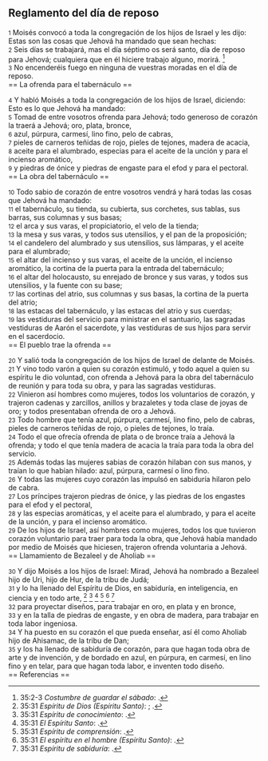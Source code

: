== Reglamento del día de reposo ==

{{anchor|1}} <small>1</small> Moisés convocó a toda la congregación de los hijos de Israel y les dijo: Estas son las cosas que Jehová ha mandado que sean hechas:<br>
{{anchor|2}} <small>2</small> Seis días se trabajará, mas el día séptimo os será santo, día de reposo para Jehová; cualquiera que en él hiciere trabajo alguno, morirá. <ref>35:2-3 ''Costumbre de guardar el sábado'': {{lib|LU|95|1|2}}.</ref><br>
{{anchor|3}} <small>3</small> No encenderéis fuego en ninguna de vuestras moradas en el día de reposo.<br>
== La ofrenda para el tabernáculo ==

{{anchor|4}} <small>4</small> Y habló Moisés a toda la congregación de los hijos de Israel, diciendo: Esto es lo que Jehová ha mandado:<br>
{{anchor|5}} <small>5</small> Tomad de entre vosotros ofrenda para Jehová; todo generoso de corazón la traerá a Jehová; oro, plata, bronce,<br>
{{anchor|6}} <small>6</small> azul, púrpura, carmesí, lino fino, pelo de cabras,<br>
{{anchor|7}} <small>7</small> pieles de carneros teñidas de rojo, pieles de tejones, madera de acacia,<br>
{{anchor|8}} <small>8</small> aceite para el alumbrado, especias para el aceite de la unción y para el incienso aromático,<br>
{{anchor|9}} <small>9</small> y piedras de ónice y piedras de engaste para el efod y para el pectoral.<br>
== La obra del tabernáculo ==

{{anchor|10}} <small>10</small> Todo sabio de corazón de entre vosotros vendrá y hará todas las cosas que Jehová ha mandado:<br>
{{anchor|11}} <small>11</small> el tabernáculo, su tienda, su cubierta, sus corchetes, sus tablas, sus barras, sus columnas y sus basas;<br>
{{anchor|12}} <small>12</small> el arca y sus varas, el propiciatorio, el velo de la tienda;<br>
{{anchor|13}} <small>13</small> la mesa y sus varas, y todos sus utensilios, y el pan de la proposición;<br>
{{anchor|14}} <small>14</small> el candelero del alumbrado y sus utensilios, sus lámparas, y el aceite para el alumbrado;<br>
{{anchor|15}} <small>15</small> el altar del incienso y sus varas, el aceite de la unción, el incienso aromático, la cortina de la puerta para la entrada del tabernáculo;<br>
{{anchor|16}} <small>16</small> el altar del holocausto, su enrejado de bronce y sus varas, y todos sus utensilios, y la fuente con su base;<br>
{{anchor|17}} <small>17</small> las cortinas del atrio, sus columnas y sus basas, la cortina de la puerta del atrio;<br>
{{anchor|18}} <small>18</small> las estacas del tabernáculo, y las estacas del atrio y sus cuerdas;<br>
{{anchor|19}} <small>19</small> las vestiduras del servicio para ministrar en el santuario, las sagradas vestiduras de Aarón el sacerdote, y las vestiduras de sus hijos para servir en el sacerdocio.<br>
== El pueblo trae la ofrenda ==

{{anchor|20}} <small>20</small> Y salió toda la congregación de los hijos de Israel de delante de Moisés.<br>
{{anchor|21}} <small>21</small> Y vino todo varón a quien su corazón estimuló, y todo aquel a quien su espíritu le dio voluntad, con ofrenda a Jehová para la obra del tabernáculo de reunión y para toda su obra, y para las sagradas vestiduras.<br>
{{anchor|22}} <small>22</small> Vinieron así hombres como mujeres, todos los voluntarios de corazón, y trajeron cadenas y zarcillos, anillos y brazaletes y toda clase de joyas de oro; y todos presentaban ofrenda de oro a Jehová.<br>
{{anchor|23}} <small>23</small> Todo hombre que tenía azul, púrpura, carmesí, lino fino, pelo de cabras, pieles de carneros teñidas de rojo, o pieles de tejones, lo traía.<br>
{{anchor|24}} <small>24</small> Todo el que ofrecía ofrenda de plata o de bronce traía a Jehová la ofrenda; y todo el que tenía madera de acacia la traía para toda la obra del servicio.<br>
{{anchor|25}} <small>25</small> Además todas las mujeres sabias de corazón hilaban con sus manos, y traían lo que habían hilado: azul, púrpura, carmesí o lino fino.<br>
{{anchor|26}} <small>26</small> Y todas las mujeres cuyo corazón las impulsó en sabiduría hilaron pelo de cabra.<br>
{{anchor|27}} <small>27</small> Los príncipes trajeron piedras de ónice, y las piedras de los engastes para el efod y el pectoral,<br>
{{anchor|28}} <small>28</small> y las especias aromáticas, y el aceite para el alumbrado, y para el aceite de la unción, y para el incienso aromático.<br>
{{anchor|29}} <small>29</small> De los hijos de Israel, así hombres como mujeres, todos los que tuvieron corazón voluntario para traer para toda la obra, que Jehová había mandado por medio de Moisés que hiciesen, trajeron ofrenda voluntaria a Jehová.<br>
== Llamamiento de Bezaleel y de Aholiab ==

{{anchor|30}} <small>30</small> Y dijo Moisés a los hijos de Israel: Mirad, Jehová ha nombrado a Bezaleel hijo de Uri, hijo de Hur, de la tribu de Judá;<br>
{{anchor|31}} <small>31</small> y lo ha llenado del Espíritu de Dios, en sabiduría, en inteligencia, en ciencia y en todo arte, <ref>35:31 ''Espíritu de Dios (Espíritu Santo)'': {{lib|LU|8|5|3}}; {{lib|LU|8|5|5}}.</ref> <ref>35:31 ''Espíritu de conocimiento'': {{lib|LU|36|5|9}}.</ref> <ref>35:31 ''El Espíritu Santo'': {{lib|LU|34|4|1}}.</ref> <ref>35:31 ''Espíritu de comprensión'': {{lib|LU|36|5|7}}.</ref> <ref>35:31 ''El espíritu en el hombre (Espíritu Santo)'': {{lib|LU|103|1|6}}.</ref> <ref>35:31 ''Espíritu de sabiduría'': {{lib|LU|36|5|12}}.</ref><br>
{{anchor|32}} <small>32</small> para proyectar diseños, para trabajar en oro, en plata y en bronce,<br>
{{anchor|33}} <small>33</small> y en la talla de piedras de engaste, y en obra de madera, para trabajar en toda labor ingeniosa.<br>
{{anchor|34}} <small>34</small> Y ha puesto en su corazón el que pueda enseñar, así él como Aholiab hijo de Ahisamac, de la tribu de Dan;<br>
{{anchor|35}} <small>35</small> y los ha llenado de sabiduría de corazón, para que hagan toda obra de arte y de invención, y de bordado en azul, en púrpura, en carmesí, en lino fino y en telar, para que hagan toda labor, e inventen todo diseño.<br>
== Referencias ==

<references />
